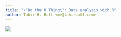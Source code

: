 ```yaml
---
title: "\"Do the R Thing\": Data analysis with R"
author: Tahir H. Butt <me@tahirbutt.com>
---
```


![](images/header.png){#header .header}
